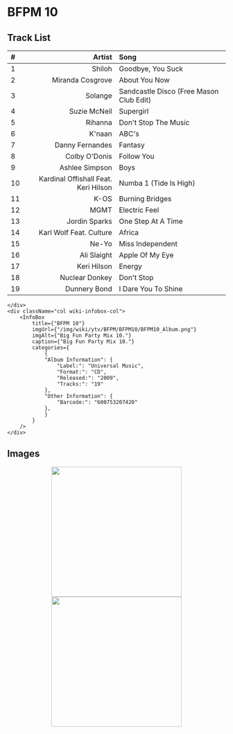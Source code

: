 
# BFPM 10

<div className="row wiki-parent">
    <div className="col wiki-content-col">

## Track List  

| #  | Artist                            | Song                                      |
|:---|---------------------------------:|:------------------------------------------|
| 1  | Shiloh                           | Goodbye, You Suck                         |
| 2  | Miranda Cosgrove                 | About You Now                            |
| 3  | Solange                          | Sandcastle Disco (Free Mason Club Edit)  |
| 4  | Suzie McNeil                     | Supergirl                                |
| 5  | Rihanna                          | Don't Stop The Music                     |
| 6  | K'naan                           | ABC's                                    |
| 7  | Danny Fernandes                  | Fantasy                                  |
| 8  | Colby O'Donis                    | Follow You                               |
| 9  | Ashlee Simpson                   | Boys                                     |
| 10 | Kardinal Offishall Feat. Keri Hilson | Numba 1 (Tide Is High)                |
| 11 | K-OS                             | Burning Bridges                          |
| 12 | MGMT                             | Electric Feel                            |
| 13 | Jordin Sparks                    | One Step At A Time                       |
| 14 | Karl Wolf Feat. Culture          | Africa                                   |
| 15 | Ne-Yo                            | Miss Independent                         |
| 16 | Ali Slaight                      | Apple Of My Eye                          |
| 17 | Keri Hilson                      | Energy                                   |
| 18 | Nuclear Donkey                   | Don't Stop                               |
| 19 | Dunnery Bond                     | I Dare You To Shine                      |

    </div>
    <div className="col wiki-infobox-col">
        <InfoBox 
            title={"BFPM 10"}
            imgUrl={"/img/wiki/ytv/BFPM/BFPM10/BFPM10_Album.png"}
            imgAlt={"Big Fun Party Mix 10."}
            caption={"Big Fun Party Mix 10."}
            categories={
                {
                "Album Information": {
                    "Label:": "Universal Music",
                    "Format:": "CD",
                    "Released:": "2009",
                    "Tracks:": "19"
                },
                "Other Information": {
                    "Barcode:": "600753207420"
                },
                }
            }
        />
    </div>
</div>

## Images
<p align="center">
  <a href="/img/wiki/ytv/BFPM/BFPM10/BFPM10_Album.png" target="_blank">
    <img src="/img/wiki/ytv/BFPM/BFPM10/BFPM10_Album.png" height="300px"></img>
  </a>
  <a href="/img/wiki/ytv/BFPM/BFPM10/BFPM10_2.png" target="_blank">
    <img src="/img/wiki/ytv/BFPM/BFPM10/BFPM10_2.png" height="300px"></img>
  </a>
</p>
